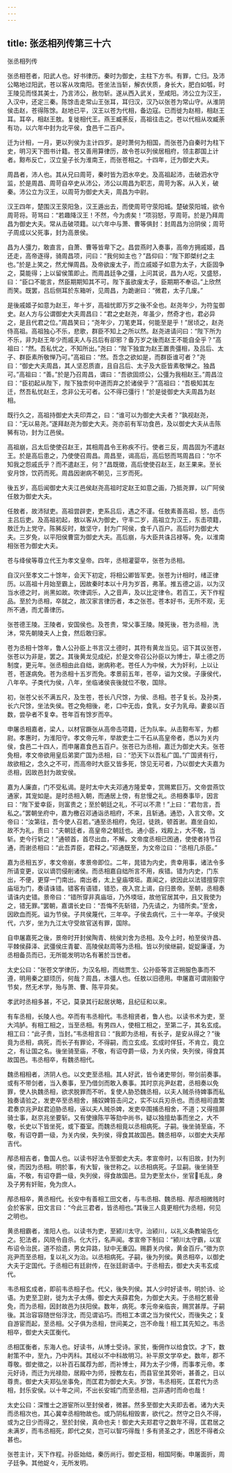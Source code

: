 ```yaml
---
---
---
```

title: 张丞相列传第三十六
---

张丞相列传

张丞相苍者，阳武人也。好书律历。秦时为御史，主柱下方书。有罪，亡归。及沛公略地过阳武，苍以客从攻南阳。苍坐法当斩，解衣伏质，身长大，肥白如瓠，时王陵见而怪其美士，乃言沛公，赦勿斩。遂从西入武关，至咸阳。沛公立为汉王，入汉中，还定三秦。陈馀击走常山王张耳，耳归汉，汉乃以张苍为常山守。从淮阴侯击赵，苍得陈馀。赵地已平，汉王以苍为代相，备边寇。已而徙为赵相，相赵王耳。耳卒，相赵王敖。复徙相代王。燕王臧荼反，高祖往击之。苍以代相从攻臧荼有功，以六年中封为北平侯，食邑千二百户。

迁为计相，一月，更以列侯为主计四岁。是时萧何为相国，而张苍乃自秦时为柱下史，明习天下图书计籍。苍又善用算律历，故令苍以列侯居相府，领主郡国上计者。黥布反亡，汉立皇子长为淮南王，而张苍相之。十四年，迁为御史大夫。

周昌者，沛人也。其从兄曰周苛，秦时皆为泗水卒史。及高祖起沛，击破泗水守监，於是周昌、周苛自卒史从沛公，沛公以周昌为职志，周苛为客。从入关，破秦。沛公立为汉王，以周苛为御史大夫，周昌为中尉。

汉王四年，楚围汉王荥阳急，汉王遁出去，而使周苛守荥阳城。楚破荥阳城，欲令周苛将。苛骂曰：“若趣降汉王！不然，今为虏矣！”项羽怒，亨周苛。於是乃拜周昌为御史大夫。常从击破项籍。以六年中与萧、曹等俱封：封周昌为汾阴侯；周苛子周成以父死事，封为高景侯。

昌为人彊力，敢直言，自萧、曹等皆卑下之。昌尝燕时入奏事，高帝方拥戚姬，昌还走，高帝逐得，骑周昌项，问曰：“我何如主也？”昌仰曰：“陛下即桀纣之主也。”於是上笑之，然尤惮周昌。及帝欲废太子，而立戚姬子如意为太子，大臣固争之，莫能得；上以留侯策即止。而周昌廷争之彊，上问其说，昌为人吃，又盛怒，曰：“臣口不能言，然臣期期知其不可。陛下虽欲废太子，臣期期不奉诏。”上欣然而笑。既罢，吕后侧耳於东箱听，见周昌，为跪谢曰：“微君，太子几废。”

是後戚姬子如意为赵王，年十岁，高祖忧即万岁之後不全也。赵尧年少，为符玺御史。赵人方与公谓御史大夫周昌曰：“君之史赵尧，年虽少，然奇才也，君必异之，是且代君之位。”周昌笑曰；“尧年少，刀笔吏耳，何能至是乎！”居顷之，赵尧侍高祖。高祖独心不乐，悲歌，群臣不知上之所以然。赵尧进请问曰：“陛下所为不乐，非为赵王年少而戚夫人与吕后有卻邪？备万岁之後而赵王不能自全乎？”高祖曰：“然。吾私忧之，不知所出。”尧曰：“陛下独宜为赵王置贵彊相，及吕后、太子、群臣素所敬惮乃可。”高祖曰：“然。吾念之欲如是，而群臣谁可者？”尧曰：“御史大夫周昌，其人坚忍质直，且自吕后、太子及大臣皆素敬惮之。独昌可。”高祖曰：“善。”於是乃召周昌，谓曰：“吾欲固烦公，公彊为我相赵王。”周昌泣曰：“臣初起从陛下，陛下独柰何中道而弃之於诸侯乎？”高祖曰：“吾极知其左迁，然吾私忧赵王，念非公无可者。公不得已彊行！”於是徙御史大夫周昌为赵相。

既行久之，高祖持御史大夫印弄之，曰：“谁可以为御史大夫者？”孰视赵尧，曰：“无以易尧。”遂拜赵尧为御史大夫。尧亦前有军功食邑，及以御史大夫从击陈豨有功，封为江邑侯。

高祖崩，吕太后使使召赵王，其相周昌令王称疾不行。使者三反，周昌固为不遣赵王。於是高后患之，乃使使召周昌。周昌至，谒高后，高后怒而骂周昌曰：“尔不知我之怨戚氏乎？而不遣赵王，何？”昌既徵，高后使使召赵王，赵王果来。至长安月馀，饮药而死。周昌因谢病不朝见，三岁而死。

後五岁，高后闻御史大夫江邑侯赵尧高祖时定赵王如意之画，乃抵尧罪，以广阿侯任敖为御史大夫。

任敖者，故沛狱吏。高祖尝辟吏，吏系吕后，遇之不谨。任敖素善高祖，怒，击伤主吕后吏。及高祖初起，敖以客从为御史，守丰二岁，高祖立为汉王，东击项籍，敖迁为上党守。陈豨反时，敖坚守，封为广阿侯，食千八百户。高后时为御史大夫。三岁免，以平阳侯曹窋为御史大夫。高后崩，与大臣共诛吕禄等。免，以淮南相张苍为御史大夫。

苍与绛侯等尊立代王为孝文皇帝。四年，丞相灌婴卒，张苍为丞相。

自汉兴至孝文二十馀年，会天下初定，将相公卿皆军吏。张苍为计相时，绪正律历。以高祖十月始至霸上，因故秦时本以十月为岁首，弗革。推五德之运，以为汉当水德之时，尚黑如故。吹律调乐，入之音声，及以比定律令。若百工，天下作程品。至於为丞相，卒就之，故汉家言律历者，本之张苍。苍本好书，无所不观，无所不通，而尤善律历。

张苍德王陵。王陵者，安国侯也。及苍贵，常父事王陵。陵死後，苍为丞相，洗沐，常先朝陵夫人上食，然后敢归家。

苍为丞相十馀年，鲁人公孙臣上书言汉土德时，其符有黄龙当见。诏下其议张苍，张苍以为非是，罢之。其後黄龙见成纪，於是文帝召公孙臣以为博士，草土德之历制度，更元年。张丞相由此自绌，谢病称老。苍任人为中候，大为奸利，上以让苍，苍遂病免。苍为丞相十五岁而免。孝景前五年，苍卒，谥为文侯。子康侯代，八年卒。子类代为侯，八年，坐临诸侯丧後就位不敬，国除。

初，张苍父长不满五尺，及生苍，苍长八尺馀，为侯、丞相。苍子复长。及孙类，长六尺馀，坐法失侯。苍之免相後，老，口中无齿，食乳，女子为乳母。妻妾以百数，尝孕者不复幸。苍年百有馀岁而卒。

申屠丞相嘉者，梁人，以材官蹶张从高帝击项籍，迁为队率。从击黥布军，为都尉。孝惠时，为淮阳守。孝文帝元年，举故吏士二千石从高皇帝者，悉以为关内侯，食邑二十四人，而申屠嘉食邑五百户。张苍已为丞相，嘉迁为御史大夫。张苍免相，孝文帝欲用皇后弟窦广国为丞相，曰：“恐天下以吾私广国。”广国贤有行，故欲相之，念久之不可，而高帝时大臣又皆多死，馀见无可者，乃以御史大夫嘉为丞相，因故邑封为故安侯。

嘉为人廉直，门不受私谒。是时太中大夫邓通方隆爱幸，赏赐累巨万。文帝尝燕饮通家，其宠如是。是时丞相入朝，而通居上傍，有怠慢之礼。丞相奏事毕，因言曰：“陛下爱幸臣，则富贵之；至於朝廷之礼，不可以不肃！”上曰：“君勿言，吾私之。”罢朝坐府中，嘉为檄召邓通诣丞相府，不来，且斩通。通恐，入言文帝。文帝曰：“汝第往，吾今使人召若。”通至丞相府，免冠，徒跣，顿首谢。嘉坐自如，故不为礼，责曰：“夫朝廷者，高皇帝之朝廷也。通小臣，戏殿上，大不敬，当斩。吏今行斩之！”通顿首，首尽出血，不解。文帝度丞相已困通，使使者持节召通，而谢丞相曰：“此吾弄臣，君释之。”邓通既至，为文帝泣曰：“丞相几杀臣。”

嘉为丞相五岁，孝文帝崩，孝景帝即位。二年，晁错为内史，贵幸用事，诸法令多所请变更，议以谪罚侵削诸侯。而丞相嘉自绌所言不用，疾错。错为内史，门东出，不便，更穿一门南出。南出者，太上皇庙堧垣。嘉闻之，欲因此以法错擅穿宗庙垣为门，奏请诛错。错客有语错，错恐，夜入宫上谒，自归景帝。至朝，丞相奏请诛内史错。景帝曰：“错所穿非真庙垣，乃外堧垣，故他官居其中，且又我使为之，错无罪。”罢朝，嘉谓长史曰：“吾悔不先斩错，乃先请之，为错所卖。”至舍，因欧血而死。谥为节侯。子共侯蔑代，三年卒。子侯去病代，三十一年卒。子侯臾代，六岁，坐为九江太守受故官送有罪，国除。

自申屠嘉死之後，景帝时开封侯陶青、桃侯刘舍为丞相。及今上时，柏至侯许昌、平棘侯薛泽、武彊侯庄青翟、高陵侯赵周等为丞相。皆以列侯继嗣，娖娖廉谨，为丞相备员而已，无所能发明功名有著於当世者。

太史公曰：“张苍文学律历，为汉名相，而绌贾生、公孙臣等言正朔服色事而不遵，明用秦之颛顼历，何哉？周昌，木彊人也。任敖以旧德用。申屠嘉可谓刚毅守节矣，然无术学，殆与萧、曹、陈平异矣。

孝武时丞相多甚，不记，莫录其行起居状略，且纪征和以来。

有车丞相，长陵人也。卒而有韦丞相代。韦丞相贤者，鲁人也。以读书术为吏，至大鸿胪。有相工相之，当至丞相。有男四人，使相工相之，至第二子，其名玄成。相工曰：“此子贵，当封。”韦丞相言曰：“我即为丞相，有长子，是安从得之？”後竟为丞相，病死，而长子有罪论，不得嗣，而立玄成。玄成时佯狂，不肯立，竟立之，有让国之名。後坐骑至庙，不敬，有诏夺爵一级，为关内侯，失列侯，得食其故国邑。韦丞相卒，有魏丞相代。

魏丞相相者，济阴人也。以文吏至丞相。其人好武，皆令诸吏带剑，带剑前奏事。或有不带剑者，当入奏事，至乃借剑而敢入奏事。其时京兆尹赵君，丞相奏以免罪，使人执魏丞相，欲求脱罪而不听。复使人胁恐魏丞相，以夫人贼杀待婢事而私独奏请验之，发吏卒至丞相舍，捕奴婢笞击问之，实不以兵刃杀也。而丞相司直繁君奏京兆尹赵君迫胁丞相，诬以夫人贼杀婢，发吏卒围捕丞相舍，不道；又得擅屏骑士事，赵京兆坐要斩。又有使掾陈平等劾中尚书，疑以独擅劫事而坐之，大不敬，长史以下皆坐死，或下蚕室。而魏丞相竟以丞相病死。子嗣。後坐骑至庙，不敬，有诏夺爵一级，为关内侯，失列侯，得食其故国邑。魏丞相卒，以御史大夫邴吉代。

邴丞相吉者，鲁国人也。以读书好法令至御史大夫。孝宣帝时，以有旧故，封为列侯，而因为丞相。明於事，有大智，後世称之。以丞相病死。子显嗣。後坐骑至庙，不敬，有诏夺爵一级，失列侯，得食故国邑。显为吏至太仆，坐官毛乱，身及子男有奸赃，免为庶人。

邴丞相卒，黄丞相代。长安中有善相工田文者，与韦丞相、魏丞相、邴丞相微贱时会於客家，田文言曰：“今此三君者，皆丞相也。”其後三人竟更相代为丞相，何见之明也。

黄丞相霸者，淮阳人也。以读书为吏，至颍川太守。治颍川，以礼义条教喻告化之。犯法者，风晓令自杀。化大行，名声闻。孝宣帝下制曰：“颍川太守霸，以宣布诏令治民，道不拾遗，男女异路，狱中无重囚。赐爵关内侯，黄金百斤。”徵为京兆尹而至丞相，复以礼义为治。以丞相病死。子嗣，後为列侯。黄丞相卒，以御史大夫于定国代。于丞相已有廷尉传，在张廷尉语中。于丞相去，御史大夫韦玄成代。

韦丞相玄成者，即前韦丞相子也。代父，後失列侯。其人少时好读书，明於诗、论语。为吏至卫尉，徙为太子太傅。御史大夫薛君免，为御史大夫。于丞相乞骸骨免，而为丞相，因封故邑为扶阳侯。数年，病死。孝元帝亲临丧，赐赏甚厚。子嗣後。其治容容随世俗浮沈，而见谓谄巧。而相工本谓之当为侯代父，而後失之；复自游宦而起，至丞相。父子俱为丞相，世间美之，岂不命哉！相工其先知之。韦丞相卒，御史大夫匡衡代。

丞相匡衡者，东海人也。好读书，从博士受诗。家贫，衡佣作以给食饮。才下，数射策不中，至九，乃中丙科。其经以不中科故明习。补平原文学卒史。数年，郡不尊敬。御史徵之，以补百石属荐为郎，而补博士，拜为太子少傅，而事孝元帝。孝元好诗，而迁为光禄勋，居殿中为师，授教左右，而县官坐其旁听，甚善之，日以尊贵。御史大夫郑弘坐事免，而匡君为御史大夫。岁馀，韦丞相死，匡君代为丞相，封乐安侯。以十年之间，不出长安城门而至丞相，岂非遇时而命也哉！

太史公曰：深惟士之游宦所以至封侯者，微甚。然多至御史大夫即去者。诸为大夫而丞相次也，其心冀幸丞相物故也。或乃阴私相毁害，欲代之。然守之日久不得，或为之日少而得之，至於封侯，真命也夫！御史大夫郑君守之数年不得，匡君居之未满岁，而韦丞相死，即代之矣，岂可以智巧得哉！多有贤圣之才，困戹不得者众甚也。

张苍主计，天下作程。孙臣始绌，秦历尚行。御史亚相，相国阿衡。申屠面折，周子廷争。其他娖々，无所发明。

